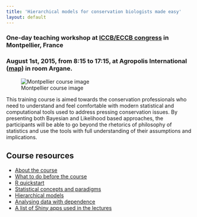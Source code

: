 ```yaml
---
title: 'Hierarchical models for conservation biologists made easy'
layout: default
---
```


### One-day teaching workshop at [ICCB/ECCB congress](http://www.iccb-eccb2015.org/content/pre-congress-training-workshops) in Montpellier, France

### August 1st, 2015, from 8:15 to 17:15, at Agropolis International ([map](https://www.google.ca/maps/place/Agropolis+International/@43.6468738,3.8686796,17z/data=!3m1!4b1!4m2!3m1!1s0x12b6af2babf8ec2f:0xd266d886ae37eee9)) in room Argane.

![Montpellier course image](http://peter.solymos.org/img/thumbnails/dc-montpellier-2015.png)

This training course is aimed towards the conservation professionals who need to understand and feel comfortable with modern statistical and computational tools used to address pressing conservation issues. By presenting both Bayesian and Likelihood based approaches, the participants will be able to go beyond the rhetorics of philosophy of statistics and use the tools with full understanding of their assumptions and implications.

## Course resources

* [About the course]({{ site.baseurl }}/courses/2015/montpellier/about-the-course.html)
* [What to do before the course]({{ site.baseurl }}/courses/2015/montpellier/how-to-prepare.html)
* [R quickstart]({{ site.baseurl }}/courses/2015/montpellier/quickstart.html)
* [Statistical concepts and paradigms]({{ site.baseurl }}/courses/2015/montpellier/notes-01-basics.html)
* [Hierarchical models]({{ site.baseurl }}/courses/2015/montpellier/notes-02-hmods.html)
* [Analysing data with dependence]({{ site.baseurl }}/courses/2015/montpellier/notes-03-pva.html)
* [A list of Shiny apps used in the lectures]({{ site.baseurl }}/courses/2015/montpellier/apps.html)

